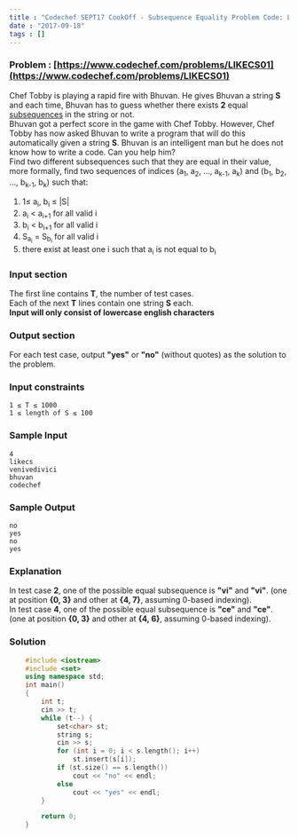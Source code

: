 ```yaml
---
title : "Codechef SEPT17 CookOff - Subsequence Equality Problem Code: LIKECS01"
date : "2017-09-18"
tags : []
---
```


### Problem : [https://www.codechef.com/problems/LIKECS01](https://www.codechef.com/problems/LIKECS01)

Chef Tobby is playing a rapid fire with Bhuvan. He gives Bhuvan a string
**S** and each time, Bhuvan has to guess whether there exists **2**
equal [subsequences](https://en.wikipedia.org/wiki/Subsequence) in the
string or not.  
Bhuvan got a perfect score in the game with Chef Tobby. However, Chef
Tobby has now asked Bhuvan to write a program that will do this
automatically given a string **S**. Bhuvan is an intelligent man but he
does not know how to write a code. Can you help him?  
Find two different subsequences such that they are equal in their value,
more formally, find two sequences of indices (a<sub>1</sub>,
a<sub>2</sub>, ..., a<sub>k-1</sub>, a<sub>k</sub>) and (b<sub>1</sub>,
b<sub>2</sub>, ..., b<sub>k-1</sub>, b<sub>k</sub>) such that:  

1.  1≤ a<sub>i</sub>, b<sub>i</sub> ≤ |S|
2.  a<sub>i</sub> &lt; a<sub>i+1</sub> for all valid i
3.  b<sub>i</sub> &lt; b<sub>i+1</sub> for all valid i
4.  S<sub>a<sub>i</sub></sub> = S<sub>b<sub>i</sub></sub> for all valid
    i
5.  there exist at least one i such that a<sub>i</sub> is not equal to
    b<sub>i</sub>

### Input section

The first line contains **T**, the number of test cases.  
Each of the next **T** lines contain one string **S** each.  
**Input will only consist of lowercase english characters**  
  

### Output section

For each test case, output **"yes"** or **"no"** (without quotes) as the
solution to the problem.  

### Input constraints

    1 ≤ T ≤ 1000
    1 ≤ length of S ≤ 100

### Sample Input

    4
    likecs
    venivedivici
    bhuvan
    codechef

### Sample Output

    no
    yes
    no
    yes

### Explanation

In test case **2**, one of the possible equal subsequence is **"vi"**
and **"vi"**. (one at position **{0, 3}** and other at **{4, 7}**,
assuming 0-based indexing).  
In test case **4**, one of the possible equal subsequence is **"ce"**
and **"ce"**. (one at position **{0, 3}** and other at **{4, 6}**,
assuming 0-based indexing).  


### Solution
```cpp
    #include <iostream>
    #include <set>
    using namespace std;
    int main()
    {
        int t;
        cin >> t;
        while (t--) {
            set<char> st;
            string s;
            cin >> s;
            for (int i = 0; i < s.length(); i++)
                st.insert(s[i]);
            if (st.size() == s.length())
                cout << "no" << endl;
            else
                cout << "yes" << endl;
        }

        return 0;
    }
```
